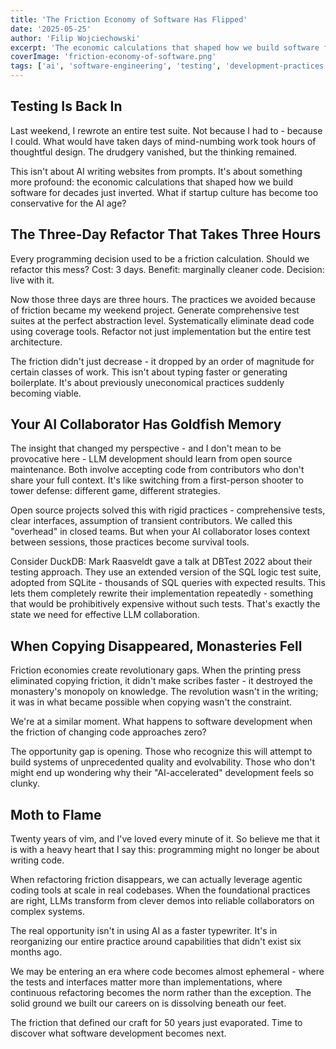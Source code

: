 ```yaml
---
title: 'The Friction Economy of Software Has Flipped'
date: '2025-05-25'
author: 'Filip Wojciechowski'
excerpt: 'The economic calculations that shaped how we build software for decades just inverted. What if startup culture has become too conservative for the AI age?'
coverImage: 'friction-economy-of-software.png'
tags: ['ai', 'software-engineering', 'testing', 'development-practices']
---
```


## Testing Is Back In

Last weekend, I rewrote an entire test suite. Not because I had to - because I could. What would have taken days of mind-numbing work took hours of thoughtful design. The drudgery vanished, but the thinking remained.

This isn't about AI writing websites from prompts. It's about something more profound: the economic calculations that shaped how we build software for decades just inverted. What if startup culture has become too conservative for the AI age?

## The Three-Day Refactor That Takes Three Hours

Every programming decision used to be a friction calculation. Should we refactor this mess? Cost: 3 days. Benefit: marginally cleaner code. Decision: live with it.

Now those three days are three hours. The practices we avoided because of friction became my weekend project. Generate comprehensive test suites at the perfect abstraction level. Systematically eliminate dead code using coverage tools. Refactor not just implementation but the entire test architecture.

The friction didn't just decrease - it dropped by an order of magnitude for certain classes of work. This isn't about typing faster or generating boilerplate. It's about previously uneconomical practices suddenly becoming viable.

## Your AI Collaborator Has Goldfish Memory

The insight that changed my perspective - and I don't mean to be provocative here - <Highlight>LLM development should learn from open source maintenance.</Highlight> Both involve accepting code from contributors who don't share your full context. It's like switching from a first-person shooter to tower defense: different game, different strategies.

Open source projects solved this with rigid practices - comprehensive tests, clear interfaces, assumption of transient contributors. We called this "overhead" in closed teams. But when your AI collaborator loses context between sessions, those practices become survival tools.

Consider DuckDB: Mark Raasveldt gave a talk at DBTest 2022 about their testing approach. They use an extended version of the SQL logic test suite, adopted from SQLite - thousands of SQL queries with expected results. This lets them completely rewrite their implementation repeatedly - something that would be prohibitively expensive without such tests. That's exactly the state we need for effective LLM collaboration.

## When Copying Disappeared, Monasteries Fell

Friction economies create revolutionary gaps. When the printing press eliminated copying friction, it didn't make scribes faster - <Highlight>it destroyed the monastery's monopoly on knowledge.</Highlight> The revolution wasn't in the writing; it was in what became possible when copying wasn't the constraint.

We're at a similar moment. What happens to software development when the friction of changing code approaches zero?

The opportunity gap is opening. Those who recognize this will attempt to build systems of unprecedented quality and evolvability. Those who don't might end up wondering why their "AI-accelerated" development feels so clunky.

## Moth to Flame

Twenty years of vim, and I've loved every minute of it. So believe me that it is with a heavy heart that I say this: programming might no longer be about writing code.

When refactoring friction disappears, we can actually leverage agentic coding tools at scale in real codebases. When the foundational practices are right, LLMs transform from clever demos into reliable collaborators on complex systems.

The real opportunity isn't in using AI as a faster typewriter. <Highlight>It's in reorganizing our entire practice around capabilities that didn't exist six months ago.</Highlight>

We may be entering an era where code becomes almost ephemeral - where the tests and interfaces matter more than implementations, where continuous refactoring becomes the norm rather than the exception. The solid ground we built our careers on is dissolving beneath our feet.

The friction that defined our craft for 50 years just evaporated. Time to discover what software development becomes next.